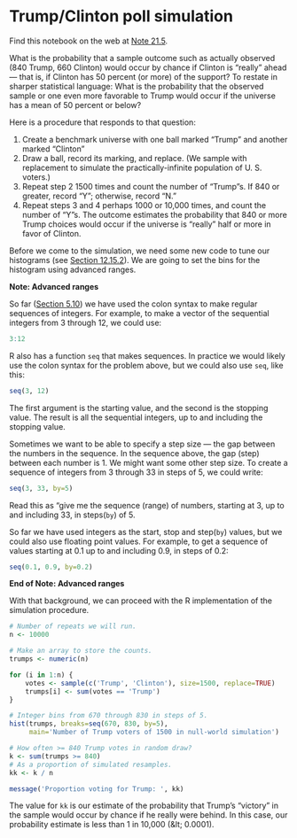 # Trump/Clinton poll simulation


Find this notebook on the web at
<a class="quarto-xref" href="https://resampling-stats.github.io/latest-r/testing_counts_1.html#nte-trump_clinton">Note <span>21.5</span></a>.

What is the probability that a sample outcome such as actually observed
(840 Trump, 660 Clinton) would occur by chance if Clinton is “really”
ahead — that is, if Clinton has 50 percent (or more) of the support? To
restate in sharper statistical language: What is the probability that
the observed sample or one even more favorable to Trump would occur if
the universe has a mean of 50 percent or below?

Here is a procedure that responds to that question:

1.  Create a benchmark universe with one ball marked “Trump” and another
    marked “Clinton”
2.  Draw a ball, record its marking, and replace. (We sample with
    replacement to simulate the practically-infinite population of U. S.
    voters.)
3.  Repeat step 2 1500 times and count the number of “Trump”s. If 840 or
    greater, record “Y”; otherwise, record “N.”
4.  Repeat steps 3 and 4 perhaps 1000 or 10,000 times, and count the
    number of “Y”s. The outcome estimates the probability that 840 or
    more Trump choices would occur if the universe is “really” half or
    more in favor of Clinton.

Before we come to the simulation, we need some new code to tune our
histograms (see <a class="quarto-xref" href="https://resampling-stats.github.io/latest-r/probability_theory_3.html#sec-on-histograms"><span>Section 12.15.2</span></a>). We are
going to set the bins for the histogram using advanced ranges.

**Note: Advanced ranges**

So far (<a class="quarto-xref" href="https://resampling-stats.github.io/latest-r/resampling_with_code.html#sec-ranges"><span>Section 5.10</span></a>) we have used the
colon syntax to make regular sequences of integers. For example, to make
a vector of the sequential integers from 3 through 12, we could use:

```r
3:12
```

R also has a function `seq` that makes sequences. In practice we would
likely use the colon syntax for the problem above, but we could also use
`seq`, like this:

```r
seq(3, 12)
```

The first argument is the starting value, and the second is the stopping
value. The result is all the sequential integers, up to and including
the stopping value.

Sometimes we want to be able to specify a step size — the gap between
the numbers in the sequence. In the sequence above, the gap (step)
between each number is 1. We might want some other step size. To create
a sequence of integers from 3 through 33 in steps of 5, we could write:

```r
seq(3, 33, by=5)
```

Read this as “give me the sequence (range) of numbers, starting at 3, up
to and including 33, in steps(`by`) of 5.

So far we have used integers as the start, stop and step(`by`) values,
but we could also use floating point values. For example, to get a
sequence of values starting at 0.1 up to and including 0.9, in steps of
0.2:

```r
seq(0.1, 0.9, by=0.2)
```

**End of Note: Advanced ranges**



With that background, we can proceed with the R implementation of the
simulation procedure.

```r
# Number of repeats we will run.
n <- 10000

# Make an array to store the counts.
trumps <- numeric(n)

for (i in 1:n) {
    votes <- sample(c('Trump', 'Clinton'), size=1500, replace=TRUE)
    trumps[i] <- sum(votes == 'Trump')
}

# Integer bins from 670 through 830 in steps of 5.
hist(trumps, breaks=seq(670, 830, by=5),
     main='Number of Trump voters of 1500 in null-world simulation')

# How often >= 840 Trump votes in random draw?
k <- sum(trumps >= 840)
# As a proportion of simulated resamples.
kk <- k / n

message('Proportion voting for Trump: ', kk)
```

The value for `kk` is our estimate of the probability that Trump’s
“victory” in the sample would occur by chance if he really were behind.
In this case, our probability estimate is less than 1 in 10,000 (\&lt;
0.0001).
